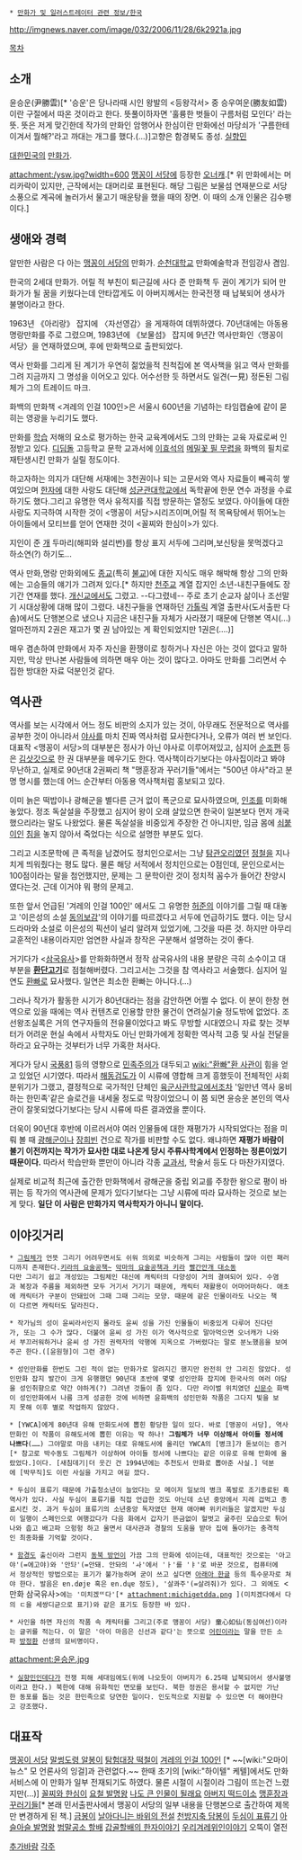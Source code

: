  * [[만화가 및 일러스트레이터 관련 정보/한국]]

http://imgnews.naver.com/image/032/2006/11/28/6k2921a.jpg

[[목차]]
== 소개 ==
윤승운(尹勝雲)[* '승운'은 당나라때 시인 왕발의 <등왕각서> 중 승우여운(勝友如雲)이란 구절에서 따온 것이라고 한다. 뜻풀이하자면 '훌륭한 벗들이 구름처럼 모인다' 라는 뜻. 뜻은 저게 맞긴한데 작가의 만화인 암행어사 한심이란 만화에선 마당쇠가 '구름한테 이겨서 뭘해?'라고 까대는 개그를 했다.(...)]고향은 함경북도 종성. [[실향민]]

[[대한민국]]의 [[만화가]].

attachment:/ysw.jpg?width=600
[[맹꽁이 서당]]에 등장한 [[오너캐]].[* 위 만화에서는 머리카락이 있지만, 근작에서는 대머리로 표현된다. 해당 그림은 보물섬 연재분으로 서당 소풍으로 계곡에 놀러가서 물고기 매운탕을 했을 때의 장면. 이 때의 소개 인물은 김수팽이다.]

== 생애와 경력 ==
알만한 사람은 다 아는 [[맹꽁이 서당]]의 만화가. [[순천대학교]] 만화예술학과 전임강사 겸임. 

한국의 2세대 만화가. 어릴 적 부친이 퇴근길에 사다 준 만화책 두 권이 계기가 되어 만화가가 될 꿈을 키웠다는데 안타깝게도 이 아버지께서는 한국전쟁 때 납북되어 생사가 불명이라고 한다.

1963년 《아리랑》 잡지에 〈자선영감〉을 게재하여 데뷔하였다. 70년대에는 아동용 명랑만화를 주로 그렸으며, 1983년에 《보물섬》 잡지에 9년간 역사만화인〈맹꽁이 서당〉을 연재하였으며, 후에 만화책으로 출판되었다.  

역사 만화를 그리게 된 계기가 우연히 젊었을적 친척집에 본 역사책을 읽고 역사 만화를 그려 지금까지 그 명성을 이어오고 있다. 어수선한 듯 하면서도 일견(一見) 정돈된 그림체가 그의 트레이드 마크.

화백의 만화책 <겨레의 인걸 100인>은 서울시 600년을 기념하는 타임캡슐에 같이 묻히는 영광을 누리기도 했다.

만화를 [[학습]] 저해의 요소로 평가하는 한국 교육계에서도 그의 만화는 교육 자료로써 인정받고 있다. [[디딤돌]] 고등학교 문학 교과서에 [[이효석]]의 [[메밀꽃 필 무렵]]을 화백의 필치로 재탄생시킨 만화가 실릴 정도이다.

하고자하는 의지가 대단해 서재에는 3천권이나 되는 고문서와 역사 자료들이 빼곡히 쌓여있으며 [[한자]]에 대한 사랑도 대단해 [[성균관대학교]]에서 독학끝에 한문 연수 과정을 수료하기도 했다.그리고 유명한 역사 유적지를 직접 방문하는 열정도 보였다. 아이들에 대한 사랑도 지극하여 시작한 것이 <맹꽁이 서당>시리즈이며,어릴 적 목욕탕에서 뛰어노는 아이들에서 모티브를 얻어 연재한 것이 <꼴찌와 한심이>가 있다.

지인이 준 [[개]] 두마리(해피와 설리번)를 항상 표지 서두에 그리며,보신탕을 못먹겠다고 하소연(?) 하기도...

역사 만화,명랑 만화외에도 [[종교]](특히 [[불교]])에 대한 지식도 매우 해박해 항상 그의 만화에는 고승들의 얘기가 그려져 있다.[* 하지만 [[천주교]] 계열 잡지인 소년-내친구들에도 장기간 연재를 했다. [[개신교]]에서도 그렸고. --다그렸네-- 주로 초기 순교자 삶이나 조선말기 시대상황에 대해 많이 그렸다. 내친구들을 연재하던 [[가톨릭]] 계열 출판사(도서출판 다솜)에서도 단행본으로 냈으나 지금은 내친구들 자체가 사라졌기 때문에 단행본 역시(...) 얼마전까지 2권은 재고가 몇 권 남아있는 게 확인되었지만 1권은(....)]

매우 겸손하여 만화에서 자주 자신을 환쟁이로 칭하거나 자신은 아는 것이 없다고 말하지만, 막상 만나본 사람들에 의하면 매우 아는 것이 많다고. 아마도 만화를 그리면서 수집한 방대한 자료 덕분인것 같다. 

== 역사관 ==
역사를 보는 시각에서 어느 정도 비판의 소지가 있는 것이, 아무래도 전문적으로 역사를 공부한 것이 아니라서 [[야사]]를 마치 진짜 역사처럼 묘사한다거나, 오류가 여러 번 보인다. 대표작 <맹꽁이 서당>의 대부분은 정사가 아닌 야사로 이루어져있고, 심지어 [[순조]]편 등은 [[김삿갓]]으로 한 권 대부분을 메우기도 한다. 역사책이라기보다는 야사집이라고 봐야 무난하고, 실제로 90년대 2권짜리 책 "맹훈장과 꾸러기들"에서는 "500년 야사"라고 분명 명시를 했는데 어느 순간부터 아동용 역사책처럼 홍보되고 있다. 

이미 늙은 떡밥이나 광해군을 별다른 근거 없이 폭군으로 묘사하였으며, [[인조]]를 미화해 놓았다. 정조 독살설을 주장했고 심지어 왕이 오래 살았으면 한국이 일본보다 먼저 개국했으리라는 말도 나왔었다. 물론 독살설을 비중있게 주장한 건 아니지만, 임금 몸에 [[쇠붙이]]인 [[침]]을 놓지 않아서 죽었다는 식으로 설명한 부분도 있다. 

그리고 시조문학에 큰 족적을 남겼어도 정치인으로서는 그냥 [[탐관오리]]였던 [[정철]]을 지나치게 띄워줬다는 평도 많다. 물론 해당 서적에서 정치인으로는 0점인데, 문인으로서는 100점이라는 말을 첨언했지만, 문제는 그 문학이란 것이 정치적 꼼수가 들어간 찬양시였다는것. 근데 이거야 뭐 평의 문제고.

또한 앞서 언급된 '겨레의 인걸 100인' 에서도 그 유명한 [[허준]]의 이야기를 그릴 때 대놓고 '이은성의 소설 [[동의보감]]'의 이야기를 따르겠다고 서두에 언급하기도 했다. 이는 당시 드라마와 소설로 이은성의 픽션이 널리 알려져 있었기에, 그것을 따른 것. 하지만 아무리 교훈적인 내용이라지만 엄연한 사실과 창작은 구분해서 설명하는 것이 좋다. 

거기다가 <[[삼국유사]]>를 만화화하면서 정작 삼국유사의 내용 분량은 극히 소수이고 대부분을 '''[[환단고기]]'''로 점철해버렸다. 그리고서는 그것을 참 역사라고 서술했다. 심지어 일연도 [[환빠]]로 묘사했다. 일연은 최소한 환빠는 아니다.(...)

그러나 작가가 활동한 시기가 80년대라는 점을 감안하면 어쩔 수 없다. 이 분이 한창 현역으로 있을 때에는 역사 컨텐츠로 인용할 만한 물건이 연려실기술 정도밖에 없었다. 조선왕조실록은 거의 연구자들의 전유물이었다고 봐도 무방할 시대였으니 자료 찾는 것부터가 어려운 현실 속에서 사학자도 아닌 만화가에게 정확한 역사적 고증 및 사실 전달을 하라고 요구하는 것부터가 너무 가혹한 처사다. 

게다가 당시 [[국풍81]] 등의 영향으로 [[민족주의]]가 대두되고 [[wiki:"환빠"환 사관]]이 힘을 얻고 있었던 시기였다. 따라서 [[해동검도]]가 이 시류에 영합해 크게 흥했듯이 전체적인 사회 분위기가 그랬고, 결정적으로 국가적인 단체인 [[육군사관학교]]에서조차 '일만년 역사 웅비하는 한민족'같은 슬로건을 내세울 정도로 막장이었으니 이 쯤 되면 윤승운 본인의 역사관이 잘못되었다기보다는 당시 시류에 따른 결과였을 뿐이다.

더욱이 90년대 후반에 이르러서야 여러 인물들에 대한 재평가가 시작되었다는 점을 미뤄 볼 때 [[광해군]]이나 [[장희빈]] 건으로 작가를 비판할 수도 없다. 왜냐하면 '''재평가 바람이 불기 이전까지는 작가가 묘사한 대로 나온게 당시 주류사학계에서 인정하는 정론이었기 때문이다.''' 따라서 학습만화 뿐만이 아니라 각종 [[교과서]], 학술서 등도 다 마찬가지였다.

실제로 비교적 최근에 출간한 만화책에서 광해군을 중립 외교를 주창한 왕으로 평이 바뀌는 등 작가의 역사관에 문제가 있다기보다는 그냥 시류에 따라 묘사하는 것으로 보는 게 맞다. '''일단 이 사람은 만화가지 역사학자가 아니니 말이다.'''

== 이야깃거리 ==
 * [[그림체]]가 언뜻 그리기 어려우면서도 쉬워 의외로 비슷하게 그리는 사람들이 많아 이런 패러디까지 존재한다.[http://pds15.egloos.com/pds/200910/01/89/f0043889_4ac49d9c27f14.gif 키라의 요술공책~] [http://thimg.todayhumor.co.kr/upfile/200411/1100857467096_2.jpg 악마의 요술공책과 키라] [http://darktwins13.tistory.com/431 빨간안개 대소동] 
 다만 그리기 쉽고 개성있는 그림체인 대신에 캐릭터의 다양성이 거의 결여되어 있다. 수염과 복장과 주름을 제외하면 모두 거기서 거기기 때문에, 캐릭터 재활용이 어마어마하다. 애초에 캐릭터가 구분이 안돼있어 그때 그때 그리는 모양. 때문에 같은 인물이라도 나오는 책이 다르면 캐릭터도 달라진다.

 * 작가님의 성이 윤씨라서인지 몰라도 윤씨 성을 가진 인물들이 비중있게 다루어 진다던가, 또는 그 수가 많다. 더불어 윤씨 성 가진 이가 역사적으로 말아먹으면 오너캐가 나와서 부끄러워하거나 윤씨 성 가진 권력자의 악행에 지옥으로 가버렸다는 말로 분노했음을 보여주곤 한다.([윤원형]이 그런 경우)

 * 성인만화를 한번도 그린 적이 없는 만화가로 알려지긴 했지만 완전히 안 그리진 않았다. 성인만화 잡지 발간이 크게 유행했던 90년대 초반에 몇몇 성인만화 잡지에 한국사의 여러 야담을 성인취향으로 약간 야하게(?) 그려낸 것들이 좀 있다. 다만 라이벌 위치였던 [[신문수]] 화백이 성인만화에서 나름 크게 성공한 것에 비하면 윤화백의 성인만화 작품은 그다지 빛을 보지 못해 이후 별로 작업하지 않았다.  

 * [YWCA]에게 80년대 유해 만화도서에 뽑힌 황당한 일이 있다. 바로 [맹꽁이 서당], 역사만화인 이 작품이 유해도서에 뽑힌 이유는 딱 하나! '''그림체가 너무 이상해서 아이들 정서에 나쁘다'''(……) 그야말로 마음 내키는 대로 유해도서에 올리던 YWCA의 [병크]가 돋보이는 증거[* 참고로 박수동도 그림체가 이상하여 아이들 정서에 나쁘다는 같은 이유로 유해 만화에 올랐었다.]이다. [새침데기|더 웃긴 건 1994년에는 추천도서 만화로 뽑아준 사실.] 덕분에 [박무직]도 이런 사실을 가지고 여길 깠다.

 * 두심이 표류기 때문에 가출청소년이 늘었다는 모 메이저 일보의 병크 폭발로 조기종료된 흑역사가 있다. 사실 두심이 표류기를 직접 언급한 것도 아닌데 소년 중앙에서 지레 겁먹고 종료시킨 것. 과거 두심이 표류기의 소년중앙 독자였던 현재 애아빠 위키러들은 알겠지만 두심이 일행이 스페인으로 여행갔다가 다음 화에서 갑자기 뜬금없이 헐벗고 굶주린 모습으로 튀어나와 춥고 배고파 으헝헝 하고 울면서 대사관과 경찰의 도움을 받아 집에 돌아가는 충격적인 최종화를 기억할 것이다.  

 * [[함경도]] 출신이라 그런지 [[동북 방언]]이 가끔 그의 만화에 섞이는데, 대표적인 것으로는 '아고야'(=에고야)와 '안ᄃᆦ'(=안돼. 안돠의 'ㅘ'에서 'ㅏ'를 'ㅑ'로 바꾼 것으로, 컴퓨터에서 정상적인 방법으로는 표기가 불가능하며 굳이 쓰고 싶다면 [[아래아 한글]] 등의 특수문자로 쳐야 한다. 발음은 {{{[}}}ɐn.døjɐ{{{]}}} 혹은 {{{[}}}ɐn.dɥɐ{{{]}}} 정도), '살콰주'(=살려줘)가 있다. 그 외에도 <만화 삼국유사>에는 '미치겠ᄄᅠ다'[* attachment:michigetdda.png ](미치겠다에서 다의 ㄷ을 세쌍디귿으로 표기)와 같은 표기도 등장한 바 있다.

 * 사인을 하면 자신의 작품 속 캐릭터를 그리고(주로 맹꽁이 서당) 童心如仙(동심여선)이라는 글귀를 적는다. 이 말은 '아이 마음은 신선과 같다'는 뜻으로 [[어린이]]라는 말을 만든 소파 [[방정환]] 선생의 묘비명이다.
attachment:윤승운.jpg

 * [[실향민]]인데다가 전쟁 피해 세대임에도(위에 나오듯이 아버지가 6.25때 납북되어서 생사불명이라고 한다.) 북한에 대해 유화적인 면모를 보인다. 북한 정권은 용서할 수 없지만 가난한 동포를 돕는 것은 한민족으로 당연한 일이다. 인도적으로 지원할 수 있으면 더 해야한다고 강조했다.

== 대표작 ==
[[맹꽁이 서당]]
[[말썽도령 알봉이]]
[[탐험대장 떡철이]]
[[겨레의 인걸 100인]] [* ~~[wiki:"오마이뉴스" 모 언론사의 잉걸]과 관련없다.~~ 한때 초기의 [wiki:"하이텔" 케텔]에서도 만화 서비스에 이 만화가 일부 전재되기도 하였다. 물론 시절이 시절이라 그림이 뜨는건 느렸지만(...)]
[[꼴찌와 한심이]]
[[요철 발명왕]]
[[나도 큰 인물이 될래요]]
[[아버지 떡드이소]]
[[맹훈장과 꾸러기들]][* 본래 민서출판사에서 맹꽁이 서당의 일부 내용을 단행본으로 출간하여 제목만 변경하게 된 책.]
[[금봉이]] 
[[날아다니는 바위의 전설]]
[[천방지축 담봉이]]
[[두심이 표류기]]
[[아슬아슬 발명왕]]
[[범말공소 할배]]
[[갑골할배의 한자이야기]]
[[우리겨레위인이야기]]
오뚝이 열전

[[추가바람]]
[[각주]]
